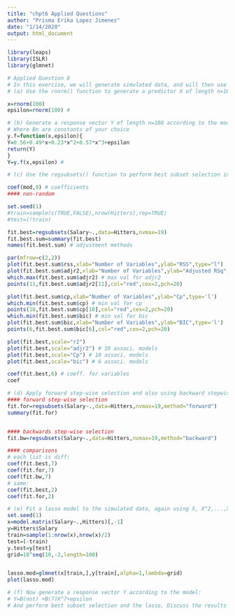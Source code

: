 ```yaml
---
title: "chpt6 Applied Questions"
author: "Prisma Erika Lopez Jimenez"
date: "1/14/2020"
output: html_document
---
```


```r
library(leaps)
library(ISLR)
library(glmnet)
```

```r
# Applied Question 8
# In this exercise, we will generate simulated data, and will then use this data to perform best subset selection
# (a) Use the rnorm() function to generate a predictor X of length n=100, as well as a noise vector epsilon of length n=100.

x=rnorm(100)
epsilon=rnorm(100) # 

# (b) Generate a response vector Y of length n=100 according to the model: Y=B0+B1X+B2X^2+B3X^3 + epsilon
# Where Bn are constants of your choice
y.f=function(x,epsilon){
Y=0.56+0.49*x+0.23*x^2+0.57*x^3+epsilon 
return(Y)
}
Y=y.f(x,epsilon) # 

# (c) Use the regsubsets() function to perform best subset selection in order to choose the best model containing the predictors X, X^2,....,X^10. What is the best model obtained according to Cp,BIC, and adjusted R^2? Show some plots to provide evidence for your answer and report the coefficients of the best model obtained. Note you will need to use the data.frame() function to create a single data set containing both X and Y. 

coef(mod,9) # coefficients 
#### non-random

set.seed(1)
#train=sample(c(TRUE,FALSE),nrow(Hitters),rep=TRUE)
#test=(!train)

fit.best=regsubsets(Salary~.,data=Hitters,nvmax=19)
fit.best.sum=summary(fit.best)
names(fit.best.sum) # adjustment methods

par(mfrow=c(2,2))
plot(fit.best.sum$rss,xlab="Number of Variables",ylab="RSS",type="l") 
plot(fit.best.sum$adjr2,xlab="Number of Variables",ylab="Adjusted RSq",type="l")
which.max(fit.best.sum$adjr2) # max val for adjr2
points(11,fit.best.sum$adjr2[11],col="red",cex=2,pch=20)

plot(fit.best.sum$cp,xlab="Number of Variables",ylab="Cp",type='l')
which.min(fit.best.sum$cp) # min val for cp
points(10,fit.best.sum$cp[10],col="red",cex=2,pch=20)
which.min(fit.best.sum$bic) # min val for bic
plot(fit.best.sum$bic,xlab="Number of Variables",ylab="BIC",type='l')
points(6,fit.best.sum$bic[6],col="red",cex=2,pch=20)

plot(fit.best,scale="r2")
plot(fit.best,scale="adjr2") # 10 associ. models
plot(fit.best,scale="Cp") # 10 associ. models
plot(fit.best,scale="bic") # 6 associ. models

coef(fit.best,6) # coeff. for variables
coef

# (d) Apply forward step-wise selection and also using backward stepwise selection. How does your answer compare to the results above?
#### forward step-wise selection
fit.for=regsubsets(Salary~.,data=Hitters,nvmax=19,method="forward")
summary(fit.for)


#### backwards step-wise selection
fit.bw=regsubsets(Salary~.,data=Hitters,nvmax=19,method="backward")

#### comparisons
# each list is diff:
coef(fit.best,7)
coef(fit.for,7)
coef(fit.bw,7)
# same:
coef(fit.best,2) 
coef(fit.for,2)

# (e) Fit a lasso model to the simulated data, again using X, X^2,...,X^10 as predictors. Use cross-validation to select the optimal value of lambda. Create plots of the cross-validation error as a function of lambda. Report the resulting coefficient estimates, and discuss the results obtained.
set.seed(1)
x=model.matrix(Salary~.,Hitters)[,-1]
y=Hitters$Salary
train=sample(1:nrow(x),nrow(x)/2)
test=(-train)
y.test=y[test]
grid=10^seq(10,-2,length=100)


lasso.mod=glmnet(x[train,],y[train],alpha=1,lambda=grid)
plot(lasso.mod)

# (f) Now generate a response vector Y according to the model:
# Y=B(not) +B(7)X^7+epsilon
# And perform best subset selection and the lasso, Discuss the results obtained.
 

```

```r

```

